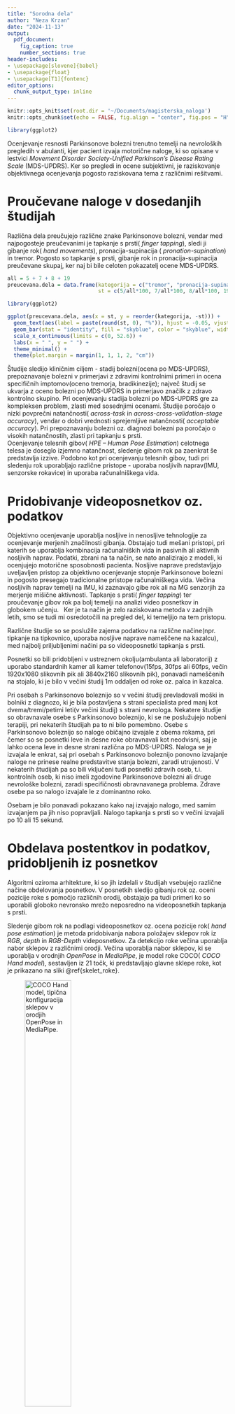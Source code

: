 ```yaml
---
title: "Sorodna dela"
author: "Neza Krzan"
date: "2024-11-13"
output:
  pdf_document:
    fig_caption: true
    number_sections: true
header-includes:
- \usepackage[slovene]{babel}
- \usepackage{float}
- \usepackage[T1]{fontenc}
editor_options: 
  chunk_output_type: inline
---
```


```r
knitr::opts_knit$set(root.dir = '~/Documents/magisterska_naloga')
knitr::opts_chunk$set(echo = FALSE, fig.align = "center", fig.pos = "H", message = FALSE, warning = FALSE, results = F, fig.height =3, fig.width = 6.5)

library(ggplot2)
```

Ocenjevanje resnosti Parkinsonove bolezni trenutno temelji na nevroloških pregledih v abulanti, kjer pacient izvaja motorične naloge, ki so opisane v lestvici _Movement Disorder Society-Unified Parkinson's Disease Rating Scale_ (MDS-UPDRS). Ker so pregledi in ocene subjektivni, je raziskovanje objektivnega ocenjevanja pogosto raziskovana tema z različnimi rešitvami.

# Proučevane naloge v dosedanjih študijah

Različna dela preučujejo različne znake Parkinsonove bolezni, vendar med najpogosteje preučevanimi je tapkanje s prsti( _finger tapping_), sledi ji gibanje rok( _hand movements_), pronacija-supinacija ( _pronation-supination_) in tremor. Pogosto so tapkanje s prsti, gibanje rok in pronacija-supinacija preučevane skupaj, ker naj bi bile celoten pokazatelj ocene MDS-UPDRS. 

```r
all = 5 + 7 + 8 + 19
preucevana.dela = data.frame(kategorija = c("tremor", "pronacija-supinacija", "gibanje rok", "tapkanje s prsti"),
                             st = c(5/all*100, 7/all*100, 8/all*100, 19/all*100))

library(ggplot2)

ggplot(preucevana.dela, aes(x = st, y = reorder(kategorija, -st))) +
  geom_text(aes(label = paste(round(st, 0), "%")), hjust = -0.05, vjust = 0.5, size = 3) + 
  geom_bar(stat = "identity", fill = "skyblue", color = "skyblue", width = 0.7) +
  scale_x_continuous(limits = c(0, 52.6)) +
  labs(x = " ", y = " ") +
  theme_minimal() +
  theme(plot.margin = margin(1, 1, 1, 2, "cm"))
```


Študije sledijo kliničnim ciljem - stadij bolezni(ocena po MDS-UPDRS), prepoznavanje bolezni v primerjavi z zdravimi kontrolnimi primeri in ocena specifičnih imptomov(oceno tremorja, bradikinezije); največ študij se ukvarja z oceno bolezni po MDS-UPDRS in primerjavo značilk z zdravo kontrolno skupino. Pri ocenjevanju stadija bolezni po MDS-UPDRS gre za kompleksen problem, zlasti med sosednjimi ocenami. Študije poročajo o nizki povprečni natančnosti( _across-task_ in _across-cross-validation-stage accuracy_), vendar o dobri vrednosti sprejemljive natančnosti( _acceptable accuracy_). Pri prepoznavanju bolezni oz. diagnozi bolezni pa poročajo o visokih natančnostih, zlasti pri tapkanju s prsti. \
Ocenjevanje telesnih gibov( _HPE – Human Pose Estimation_) celotnega telesa je doseglo izjemno natančnost, sledenje gibom rok pa zaenkrat še predstavlja izzive. Podobno kot pri ocenjevanju telesnih gibov, tudi pri sledenju rok uporabljajo različne pristope - uporaba nosljivih naprav(IMU, senzorske rokavice) in uporaba računalniškega vida.

# Pridobivanje videoposnetkov oz. podatkov

Objektivno ocenjevanje uporablja nosljive in nenosljive tehnologije za ocenjevanje merjenih značilnosti gibanja. Obstajajo tudi mešani pristopi, pri katerih se uporablja kombinacija računalniških vida in pasivnih ali aktivnih nosljivih naprav. Podatki, zbrani na ta način, se nato analizirajo z modeli, ki ocenjujejo motorične sposobnosti pacienta.  Nosljive naprave predstavljajo uveljavljen pristop za objektivno ocenjevanje stopnje Parkinsonove bolezni in pogosto presegajo tradicionalne pristope računalniškega vida. Večina nosljivih naprav temelji na IMU, ki zaznavajo gibe rok ali na MG senzorjih za merjenje mišične aktivnosti. Tapkanje s prsti( _finger tapping_) ter proučevanje gibov rok pa bolj temelji na analizi video posnetkov in globokem učenju. \ 
Ker je ta način je zelo raziskovana metoda v zadnjih letih, smo se tudi mi osredotočili na pregled del, ki temeljijo na tem pristopu.

Različne študije so se poslužile zajema podatkov na različne načine(npr. tipkanje na tipkovnico, uporaba nosljive naprave nameščene na kazalcu), med najbolj priljubljenimi načini pa so videoposnetki tapkanja s prsti. 

Posnetki so bili pridobljeni v ustreznem okolju(ambulanta ali laboratorij) z uporabo standardnih kamer ali kamer telefonov(15fps, 30fps ali 60fps, večin 1920x1080 slikovnih pik ali 3840x2160 slikovnih pik), ponavadi nameščenih na stojalo, ki je bilo v večini študij 1m oddaljen od roke oz. palca in kazalca.

Pri osebah s Parkinsonovo boleznijo so v večini študij prevladovali moški in bolniki z diagnozo, ki je bila postavljena s strani specialista pred manj kot dvema/tremi/petimi leti(v večini študij) s strani nevrologa. Nekatere študije so obravnavale osebe s Parkinsonovo boleznijo, ki se ne poslužujejo nobeni terapiji, pri nekaterih študijah pa to ni bilo pomembno. Osebe s Parkinsonovo boleznijo so naloge običajno izvajale z obema rokama, pri čemer so se posnetki leve in desne roke obravnavali kot neodvisni, saj je lahko ocena leve in desne strani različna po MDS-UPDRS. Naloga se je izvajala le enkrat, saj pri osebah s Parkinsonovo boleznijo ponovno izvajanje naloge ne prinese realne predstavitve stanja bolezni, zaradi utrujenosti. V nekaterih študijah pa so bili vključeni tudi posnetki zdravih oseb, t.i. kontrolnih oseb, ki niso imeli zgodovine Parkinsonove bolezni ali druge nevrološke bolezni, zaradi specifičnosti obravnavanega problema. Zdrave osebe pa so nalogo izvajale le z dominantno roko. 

Osebam je bilo ponavadi pokazano kako naj izvajajo nalogo, med samim izvajanjem pa jih niso popravljali. Nalogo tapkanja s prsti so v večini izvajali po 10 ali 15 sekund. 

# Obdelava postentkov in podatkov, pridobljenih iz posnetkov

Algoritmi oziroma arhitekture, ki so jih izdelali v študijah vsebujejo različne načine obdelovanja posnetkov. V posnetkih sledijo gibanju rok oz. oceni pozicije roke s pomočjo različnih orodij, obstajajo pa tudi primeri ko so uporabili globoko nevronsko mrežo neposredno na videoposnetkih tapkanja s prsti.

Sledenje gibom rok na podlagi videoposnetkov oz. ocena pozicije rok( _hand pose estimation_) je metoda pridobivanja nabora položajev sklepov rok iz _RGB_, _depth_ in _RGB-Depth_ videposnetkov. Za detekcijo roke večina uporablja nabor sklepov z različnimi orodji. Večina uporablja nabor sklepov, ki se uporablja v orodnjih _OpenPose_ in _MediaPipe_, je model roke COCO( _COCO Hand model_), sestavljen iz 21 točk, ki predstavljajo glavne sklepe roke, kot je prikazano na sliki \@ref{skelet_roke}.

![COCO Hand model, tipična konfiguracija sklepov v orodjih _OpenPose_ in _MediaPipe_.](slike/skelet_roke.png){width=50%}

Torej zazanavanje drže roke oziroma položaj sklepov je večina študij pridobila s pomočjo orodij _MediaPipe_, _OpenPose_, _DeepLabCut_ in _MMPose_, ki so v zadnjih letih najbolj uporabna. Za roko vrnejo skelet 21 točk iz katerih so potem računali različne značilke.

```r
orodja = data.frame(kategorija = c("MMPose", "DeepLabCut", "MediaPipe", "OpenPose", "druga(kombinirana) orodja"),
                             st = c(12, 20, 20, 24, 24))

ggplot(orodja, aes(x = st, y = reorder(kategorija, -st))) +
  geom_text(aes(label = paste(st, "%")), hjust = -0.05, vjust = 0.5, size = 3) + 
  geom_bar(stat = "identity", fill = "skyblue", color = "skyblue", width = 0.7) +
  scale_x_continuous(limits = c(0, 26.7)) +
  labs(x = " ", y = " ") +
  theme_minimal() +
  theme(plot.margin = margin(1, 1, 1, 2, "cm"))
```

Dogajalo se je tudi, da zgornja orodja niso zaznala vseh sličic videoposnetka in so podatki imeli mankajoče točke skeleta posameznih sličic. Nekateri so se problema lotili z linearno interpolacijo, ki so jo uporabili le v primeru, ko je orodje zaznalo prejšnjo in naslednjo sličico. Posnetke, kjer orodja niso zaznala več sličic, so odstranili iz podatkov. 

Identificirali so tudi posamična gibanja tapkanja s prsti - cikel tapkanja. Nekateri so se problema lotili z izračunom razdalje med palcem in kazalcem oz. kotne razdalje med palcem in kazalcem in na podlagi tega ter standardnih algoritmov določili vrh in dno amplitude oz. odpiranje in zapiranje prstov. Večina se jih je posluževalo izračuna evklidske razdalje med palcem in kazalcem, saj so bili koti občutljivi na nagib kamere - med kamero in roko bi moralo biti 90 stopinj. 

Orodja so v podatke vpeljela visokofrekvenčne šume, ki nastanejo zaradi prileganja skeleta orodja roki in tremorja oseb s Parkinsonovo boleznijo. Dobljene razdalje oz. kote so zato zgladili na različne načine.

Nekatere študije so se lotile tudi problema neravnovesja razredov - večina je bila uporabljen tehnika SMOTE( _Synthetic Minority Oversampling Technique_). S to tehniko so povečali manj zastopane razrede in zmanjšali prekomerno zastopane razrede v njihovih podatkih. 

Pred računanjem značilk so nekateri avtorji, predvsem tist, ki se niso posluževali ročnega računanja značilk, podatke normalizirali z uporabo povprečja in standardne deviacije podatkov(Z-score normalization).

# Značilke

Večina avtorjev je svoje modele gradila na ročno izračunanih značilkah( _manual features_) glede na smernice ocen po lestvici MDS-UPDRS. Ker pa nekateri niso dobro poznali problema in značilnosti Parkinsonove bolezni, ali pa so model, naučen na ročno izračunanik značilkah, želeli primerjati, so se izračuna značilk lotili z nevronskimi mrežami. Kot vhodni podatek so podali časovno zaporedje podatkov, model pa je iz njih izluščil značilke. 

## Ročno pridobljene značilke

Ročno računanje značilk je temeljilo na signalih, ki so predstavljali pospešek( _acceleration_), kotna hitrost( _angular velocity_), premik( _displacement_) in kot( _angle_) v časovni vrsti. 

Za izračun sprememb območja in hitrost tapkanja prstov so avtorji po večini izbrali dvodimenzionalne podatke o sklepih, kjer je posamezen sklep $J_i$, $i = 1, \dots, 21$(model roke COCO) je definiran kot $J_i = (x_i, y_i)$ oz. tridimenzionalne podatke o sklepih, torej posamezen sklep $J_i$, $i = 1, \dots, 21$(model roke COCO) je definiran kot $J_i = (x_i, y_i, z_i)$, s katerimi so računali evklidske razdalje med posameznimi sklepi v določenem časovnem okvirju, najpogosteje razdaljo med palcem in kazalcem. Evklidska razdalja med palcem in kazalcem v časovnem okvirju $t$ za dvodimenzionalne podatke je definirana kot

$$
D_t = d(J_4^t, J_8^t) = \sqrt{(x_4^t - x_8^t)^2 + (y_4^t - y_8^t)^2}
$$

oz. za trodimenzionalne podatke

$$
D_t = d(J_4^t, J_8^t) = \sqrt{(x_4^t - x_8^t)^2 + (y_4^t - y_8^t)^2 + (z_4^t - z_8^t)^2}.
$$

![Shematična označitev odvisnosti amplitude gibanj (A) od števila sličic (k).](slike/featursi.png){width=50%}

- Število gibanj, štetih po maksimalnih točkah
- Maksimalna točka med maksimalnimi točkami
- Maksimalna točka med minimalnimi točkami
- Minimalna točka med maksimalnimi točkami
- Minimalna točka med minimalnimi točkami
- Povprečno število maksimalnih točk
- Standardni odklon maksimalnih točk
- Povprečno število minimalnih točk
- Standardni odklon minimalnih točk
- število vrhov v časovnem intervalu, $F_p$

### Amplituda( _amplitude_) in hitrost( _velocity_)

Amplituda in hitrost sta dve najbolj običajni značilki, ki se analizirata za oceno Parkinsonove bolezni z uporabo tapkanja s prsti. V večini primerov sta definirani kot:

_Amplituda: razdalja med palcem in kazalcem._\
_Hitrost: razlika v amplitudi skozi čas._

Iz amplitude in hitrosti so bile pogosto izračunane naslednje značilke:

- Povprečna, maksimalna in minimalna hitrost odpiranja in zapiranja, 
- povprečna, maksimalna in minimalna amplituda odpiranja in zapiranja, standardni odklon amplitude odpiranja in zapiranja,
- povprečje in koeficient variacije amplitude gibanja,
- povprečje in koeficient variacije hitrosti gibanja (amplituda gibanja / trajanje gibanja),
- povprečje in koeficient variacije hitrosti gibanja pri odpiranju (amplituda gibanja / trajanje gibanja pri odpiranju), 
- povprečje in koeficient variacije hitrosti gibanja pri zapiranju (amplituda gibanja / trajanje gibanja pri zapiranju), 
- povprečje, koeficient variacije in razpon trajanja cikla, 
- hitrost gibanja (število pritiskov na čas) ter 
- upad amplitude (povprečna amplituda v prvi polovici poskusa v primerjavi s povprečno amplitudo v drugi polovici poskusa).
- prelomna točka amplitude( _breakpoint_), $F_{amp- bp}$
- prelomna točka hitrosti( _breakpoint_), $F_{vel- bp}$

**Definicija:** _Amplituda odpiranja_ je razlika med najvišjo in najnižjo točko v fazi odpiranja gibanja. Izračuna se po formuli

$$
Max_n-Min_n.
$$

**Definicija:** _Amplituda zapiranja_ je razlika med najvišjo in najnižjo točko v fazi zapiranja gibanja. Izračuna se po formuli

$$
Max_n-Min_{n+1}.
$$

**Definicija:** _Hitrost odpiranja_ je razlika med največjim in najmanjšim vrhom v fazi odpiranja gibanja, deljena z ustreznim časovnim intervalom. Izračuna se po formuli

$$
\frac{Max_n-Min_n}{kMax_n-kMin_n}.
$$


**Definicija:** _Hitrost zapiranja_ je razlika med največjim in najmanjšim vrhom v fazi zapiranja gibanja, deljena z ustreznim časovnim intervalom. Izračuna se po formuli

$$
\frac{Max_n-Min_{n+1}}{kMax_n-kMin_{n+1}}.
$$

_Povprečje amplitude_:
$$
F_{amp - mean} = \frac{\sum_{n=1}^{N}A_n}{N},
$$

kjer $p = [p_1, p_2, \dots, p_n, \dots, p_N]$ predstavlja vrhove, kjer je $p_n$ $n$-ti vrh, $A_n$ pa amplituda pripadajočega vrha $p_n$. 

_Varianca amplitude_:
$$
F_{amp - var}\frac{\sum_{n=1}^{N}(A_n - f_{mean})^2}{N}
$$

_Povprečna hitrost gibanja prsta_:
$$
F_{vel - mean} = \frac{\sum_{n=1}^{N-1}V_n}{N-1},
$$

kjer je $V_n = \frac{A_n + A_{n-1}}{\Delta t_n}$, $\Delta t_n = t_n - t_{n-1}$ časovni interval med $n-1$-tim in $n$-tim vrhom amplitude.

_Varianca hitrosti_:
$$
F_{vel - var} = \frac{\sum_{n=1}^{N-1}(V_n - s_{mean})^2}{N-1}.
$$


### Utrujenost oz. zastoj in oklevanje( _halt and hesitation_)
Utrujenost oz. zastoj in oklevanje sta lastnosti pri kateri imamo več različnih pristopov, uporabljenih za njeno oceno. Na primer:

- razlika med najvišjimi in najnižjimi vrednostmi amplitudnih vrhov,
- gradient amplitude glede na čas,
- razlika med številom tapkanj v dveh časovnih intervalih,
- koeficient variacije v hitrosti tapkanja,
- razlika med povprečno vrednostjo maksimalne amplitude tapkanja prstov v dveh časovnih intervalih,
- koeficient variacije v maksimalni amplitudi tapkanja prstov,
- pospešek tapkanja.

Zastoj je bil ponavadi opredeljen kot trenutek popolne ustavitve, oklevanje pa kot opazen upad hitrosti. Ta dva pojma so opredelili s pomočjo vrhov $p = [p_1, p_2, \dots, p_n, \dots, p_N]$, kjer so uporabili model prilagajanja krivulje množici $p$, z namenom ocene trenda vrhov. Predpostavljamo, da je $p_n$ vrh, ko je prišlo do zastoja in oklevanja, $\hat{p}_n$ pa predstavlja napovedani vrh na podlagi prilagojenega modela. Potem je značilka zastoja in oklevanja lahko definirana kot

$$
F_{hh} = \begin{cases}
1, \text{ če } \lvert \hat{p}_n - p_n \lvert \ge \theta \\
0, \text{ če } \lvert \hat{p}_n - p_n \lvert < \theta
\end{cases},
$$

kjer je prag( _threshold_) definiran kot $\theta = \alpha \cdot \frac{A_{n+1}+ A_{n-1}}{2}$, $\alpha$ je parameter, ki nadzoruje prag, ki ga zaznamo( _detection threshold_). 

### Frekvenca( _frequency_) oz. ritem( _rhythm_)

Uporabljata se oba pojma, ampak ne pomenita vedno isto. Izračun lahko temelji na na uporabi hitre Fourierove transformacije( _Fast Fourier Transform_), eden izmed pristopov je tudi uporaba lastnosti "prekrižna korelacija med normaliziranimi vrhovi"( _cross-correlation between the normalized peaks_) za oceno doslednosti in ritma pri tapkanju. 

**Definicija:** Frekvenca je enota, deljena s časovnim razponom enega gibanja. Izračunamo jo po formuli

$$
F_{freq} = \frac{1}{kMax_{n+1} - kMax_{n}}.
$$

Računali so:

- povprečna frekvenca, 
- standardni odklon frekvence. 

## Demografske značilke

Nekateri so v model vklučili tudi dva demografska dejavnika - spol in starost. To temelji na opažanju, da naj bi lahko starejši posamezniki kazali znake bradikinezije, povezane s staranjem, neodvisno od Parkinsonove bolezni, ter da lahko starost in spol vplivata na razvoj bolezni.

## Izbira značilk

Izračunane značilke so ponavadi standardizirali z uporabo metode _StandardScalar_, kar naj bi zagotvaljalo, da vse značilke enako prispevajo k modelu in da ne bi katera izmed značilk prevadovala pri učanju modela ali pa so bile značilke normalizirane s standardno normalno porazdelitvijo(povprečje 0 in standardni odklon 1).

V študijah, kjer so imeli več značilk, so iskali tudi optimalno množico značilk - značilke, ki so najpomemnejše pri klasifikaciji Parkinsonove bolezni. Iskanje optimalne množice značilk se je razlikovalo glede na glavo nalogo zo. cilj študije. Tisti, ki so imeli, poleg nabora podatkov oseb s Parkinsonovo boleznijo, še nabor podatkov zdravih(kontrolnih) oseb, so primerjali značilke, izračunane za obe skupini oseb. Značilke so bile pregledane s pomočjo statističnega testiranja, da se ocenijo porazdelitve v teh dveh skupinah oseb. Ker so značilke pokazale nenormalno porazdelitev s pomočjo Shapiro-Wilkovega testa, so lahko uporabljali Mann-Whitneyev U-test za neodvisne vzorce, za prepoznavanje značilk, ki so v obeh skupinah oseb porazdeljene različno. Uporabljali so značilke, ki so bile, glede na skupino oseb, porazdeljene različno. 

Za izbor množice optimalnih značilk so bili uporabljeni tudi različni algoritmi.\
Pri algoritmu _Speeded Up Robust Features_(SURF) so bile izbrane značilke s pozitivnim rezultatom, ker to pomeni, da je značilka stabilna, točna in potencialno uporabna za nadaljnje operacije.\
Algritem _Reursive Feature Elimination_(RFE) iterativno odstranjuje najmanj pomembne značilke na podlagi uspešnosti modela podpornih vekorjev(SVM), na koncu pa izbere množico, ki najbolje prispeva k nalogi klasifikacije.\
_SelectKBest_ razvršča značilke glede na njihov _k-score_, metriko, ki meri relevantnost in informativnost posamezne značilke glede na ciljno spremenljivko. Značlke, ki imajo najvišje _k-score_, so prednostno vključene v končni nabor značilk, medtem ko so manj informativne značilke izključene.\

Nekateri avtorji so po gradnji modelov na množici izbranih značilk ugotovili, da izključitev določenih značilk in s tem poslabšanje ravnovesja med značilkami povzorči poslabšanje modela, zato so se vselej odločili za gradnjo modela na celotnem naboru značilk. 

# Modeli

Osredotočili smo se na pregled del, kjer so izvajali klasifikacijsko napoved, binarno ali multiklasifikacijsko. Glavni cilj študij je torej bil implementirati model za napovedovanje ocen Parkinskonove bolezni po letstvici MDS-UPDRS. Avtorji so za gradnjo in vrednotenje modelov uporabljali knjižnico _scikit-learn_ za programski jezik Python, ki ponuja orodja za različne naloge strojnega učenja.

## Gradnja modelov

Večina je usposobilo en sam večrazredni klasifikacijski model, kar pomeni, da izhod modela predstavlja vse ocene po lestvici MDS-UPDRS. Nekateri pa so usposobili več binarnih klasifikatorjev. Nekateri delujejo na način, da prvi model razvršča podatke videoposnetkov z oceno 0 v primerjavi z ocenami 1,2 in 3; drugi model razvršča podatke videoposnetkov z ocenama 0 ali 1 v primerjavi z ocenami 2 ali 3; in tretji model razvršča podatke videoposnetkov z ocenami 0, 1 ali 2 v primerjavi z oceno 3. Uporabljen je bil tudi pristop, kjer je prvi model razvrščal zdrave(konotrolne) osebe od oseb s Parkinsonovo boleznijo in če je ta prvi model pokazal, da podatki videoposnetka pripadajo osebi s Parkinsonovo boleznijo, je drugi model razvrstil  ocene 1 proti ocenam 2 ali 3. In če je drugi model pokazal, oceno, višjo od 1, tretji model razvrsti ocene 2 proti ocenam 3.

Gradili so različne modele, med najbolj pogostimi pa so bili metoda podpornih vektorjev(SVM, _Support Vector Machine_) z različnimi jedri( _karnels_), ansambli, kot sto naključni gozdovi(RF, _Random Forest_) in XBoost ter običajni klasifikatorji, kot so odločitvena drevesa( _Decision Tree_), model $k$-najbližjih sosedov( _$k$-nearest neighbors_) in logistična regresija( _logistic regression_). V zadnjih letih pa se uporabljajo tudi globoke nevronske mreže( _deep neural networks_). \
Zaradi razlik v postopkih, podatkovnih zbirkah, nalogah klasifikacije in uporabljenih klasifikatorjih, ne moremo podati vpogleda, kateri način modeliranja je najboljši za klasifikacijo tapkanja s prsti po lestvici MDS-UPDRS, so pa nekateri avtorji v prvi fazi raziskovanja zgradili več modelov in potem, glede na rezultate, podrobno obravnavali le glavna dva ali tri.

```r
LR = 2
kNN = 4
SVM = 6
DT = 4
RF = 8
CNN = 4
XGBoost = 3
LightGBM = 1
GCN = 1
AdaBoost = 1
OF.DDNet = 1
FNN = 1
Drugo = LightGBM + GCN + AdaBoost + OF.DDNet  + FNN

all = LR + kNN + SVM + DT + RF + CNN + XGBoost

modeli = data.frame(kategorija = c("LR", "kNN", "SVM", "DT", "RF", "CNN", "XGBoost"),
                             st = c(LR, kNN, SVM, DT, RF, CNN, XGBoost))
modeli$st = round(modeli$st/all * 100, 1)

ggplot(modeli, aes(x = st, y = reorder(kategorija, -st))) +
  geom_text(aes(label = paste(st, "%")), hjust = -0.05, vjust = 0.5, size = 3) + 
  geom_bar(stat = "identity", fill = "skyblue", color = "skyblue", width = 0.7) +
  scale_x_continuous(limits = c(0, 29)) +
  labs(x = " ", y = " ") +
  theme_minimal() +
  theme(plot.margin = margin(1, 1, 1, 2, "cm"))
```

Pri izbiri hiperparametrov modelov so se posluževali različnih algoritmov, kot sta RandomizeSearchCV in GridSearchCV. Pri iskanju so uporabljali le podatke za učenje, da bi dodatno zagotovili robustnost naučenih klasifikatorjev oz. modelov. Podatki so torej bili razdeljeni na učne in testne, ponavadi v razmerju 70\%/30\% ali  80\%/20\%, modeli pa usposobljeni z uporabo $k$-kratne navzkrižne validacije( _$k$ - Cross Validation_), v večini primerov $k$ = 5, nekje celo $k$ = 10, pri čemer so uporabljeni le podatki iz učne množice podatkov.

## Vrednotenje modelov

Za vrednotenje modelov so standardno uporabljali štiri različne metrike, točnost( _accuracy_), natančnost( _precision_), priklic( _recall_) in F1, ki temeljijo tabela napačnih klasifikacij ( _confusion matrix_). Pogosto je bila primerjava modelov narejena tudi na podlagi ploščine pod krivuljo(AUC, _Area Under Curve_). 


## Rezultati

V spodnjih tabelah so prikazane študije, njihovi avtorji, ter glavne značilnosti študije - uporabljeni podatki, cilj študije, preučevan dejavnik Parkinsonove bolezni in uporabljeni modeli strojnega učenja.

```r
avtorji = c("D. L. Guarín, J. K. Wong, N. R. McFarland, A.Ramirez-Zamora", 
            "A. Moshkova, A. Samorodov, N. Voinova, A. Volkov, E. Ivanova, E. Fedotova",
            "Z. LI, I. Kang, M: Cai, X: Liu, Y. Wang, J. Yang",
            "G. Amprimo, I. Rechichi, C. Ferraris, G. Olmo", 
            "S. Srinivasan , P. Ramadass, S. K. Mathivanan, K. P.Selvam, B. D. Shivahare, M. A. Shah",
            "J. Yanga, S. Williams, D. C. Hogg, J. E. Alty, S. D. Relton",
            "G. Morinan, Y. Dushin, G. Sarapata, S. Rupprechter, Y. Peng, C. Girges, M. Salazar, C. Milabo, K. Sibley, T. Foltynie, I. Cociasu, L. Ricciardi, F. Baig, F. Morgante, L. A. Leyland, R. S. Weil, R. Gilron, J. O’Keeffe",
            "G. Vignouda, C. Desjardinsc, Q. Salardainec, M. Monginc, B. Garcinc, L. Venancea, B. Degos",
            "T. Yu, K. W. Park, M. J. McKeown, Z. J. Wang",
            "Z. Guo, W. Zeng, T. Yu, Y. Xu, Y. Xiao, Z. Cao, X. Cao",
            "G. Sarapata , Y. Dushin , G. Morinan , J. Ong , S. Budhdeo, B. Kainz, J. O’Keeffe",
            "M. S. Islam, W. Rahman, A. Abdelkader, S. Lee, P. T. Yang, J. L. Purks, J. L. Adams, R. B. Schneider, E. R. Dorsey, E. Hoque",
            "H. Li, X. Shao, C. Zhangc, X. Qian",
            "M. Lu,  Q. Zhao, K. L. Poston, E. V. Sullivan, A. Pfefferbaum, M. Shahid, M. Katz, L. M. Kouhsari, K. Schulman, A. Milstein, J. C. Niebles, V. W. Henderson")

leto = c(2024, " ", 2022, 2023, 2024, 2024, 2023, 2022, 2023, 2022, 2023, 2023, 2021, 2021)

podatki = c("180 videoposnetkov(44 ZO, 123 PB)", 
            "32 videoposnetkov(16 ZO, 16 PB)",
            "252 videoposnetkov",
            "95 videoposnetkov(60 ZO, 35 PB)",
            "195 glasovnih posnetkov(48 ZO, 147 PB)",
            "152 videoposnetkov(37 ZO, 40 PB)",
            "1156 videoposnetkov(528 ZO, 628 PB)", 
            "272 videoposnetkov",
            "75 videoposnetkov(10 ZO, 65 PB)",
            "112 videoposnetkov(11 ZO, 48 PB)",
            "7310 videoposnetkov",
            "250 videoposnetkov(78 ZO, 172 PB)",
            "744 videoposnetkov",
            "68 Videoposnetkov")

cilj.studije = c("Ocene po MDS-UPDRS, večrazredna klasifikacija, več binarnih klasifikatorjev za ocene MDS-UPDRS, Razlikovanje značilk glede na ZO in PB",
                 "Binarna klasifikacija(ima PB ali nima)",
                 "Ocene po MDS-UPDRS, večrazredna klasifikacija",
                 "Ocene po MDS-UPDRS, večrazredna klasifikacija, razlikovanje značilk glede na ZO in PB",
                 "Binarna klasifikacija(ima PB ali nima)", 
                 "Binarna klasifikacija(ima PB ali nima), razlikovanje značilk glede na ZO in PB",
                 "Ocene po MDS-UPDRS, večrazredna klasifikacija, več binarnih klasifikatorjev za ocene MDS - UPDRS", 
                 "Ocene po MDS - UPDRS, večrazredna klasifikacija", 
                 "Ocene po MDS-UPDRS, večrazredna klasifikacija", 
                 "Ocene po MDS-UPDRS, večrazredna klasifikacija", 
                 "Ocene po MDS-UPDRS, večrazredna klasifikacija",
                 "Ocene po MDS-UPDRS, večrazredna klasifikacija", 
                 "Ocene po MDS-UPDRS, večrazredna klasifikacija",
                 "Ocene po MDS-UPDRS, večrazredna klasifikacija")

dejavnik = c("FT", 
             "FT, PS, D", 
             "FT", 
             "FT", 
             "značilnosti glasu",
             "FT",
             "FT, PS, D, TT, MN",
             "FT, MH",
             "FT",
             "FT",
             "FT, PS, D, TT, MN, vstajanje s stola",
             "FT",
             "FT",
             "FT")

orodje = c("MediaPipe",
           "LM sensor, Microsoft Kinect sensor, Polhemus Patriot Electromagnetic tracking sensors",
           "MediaPipe, FCN",
           "Azure Kinect, MediaPipe",
           " ",
           "videoposnetki razdelejni na 1s izrezke",
           " ",
           "DeepLabCut",
           "MediaPipe",
           "A2J",
           "OpenPose",
           "MediaPipe",
           "OpenPose",
           "OpenPose")
modeli = c("LR", 
           "kNN, SVM, DT, RF",
           "CNN",
           "kNN, SVM, RF, XGBoost",
           "kNN, FNN, SVM, RF, DT",
           "CNN",
           "RF",
           "LR, DT",
           "DT, SVM, RF",
           "SVM, kNN, RF, XGBoost",
           "RF, CNN, GCN",
           "SVR, RF, AdaBoost, XBoost, LightGBM",
           "CNN",
           "OF - DDNet")
data.frame(avtorji, leto, podatki, cilj.studije, dejavnik, orodje, modeli)
```




<!--
## Orodja

V zadnjih letih so najbolj uporabna orodja _OpenPose_, _DeepLabCut_, _MediaPipe_ in _MMPose_.

### OpenPose

OpenPose je orodje za sledenje človeške drže in gibanja na podlagi slik ali videoposnetkov. Omogoča prepoznavanje ter sledenje različnih ključnih točk na telesu, kot so sklepi, obrazne poteze, roke in stopala. Uporablja računalniški vid in nevronske mreže za analizo vizualnih podatkov ter generira koordinate teh ključnih točk v prostoru.

Večina se uporablja osnovna 2D predstavitev drže iz OpenPose za regresijo MDS-UPDRS ocen s strojnim učenjem ali globokim učenjem ter za primerjavo značilk pri Parkinsonovih bolnikih in zdravih kontrolnih osebah s pomočjo statističnega testiranja. V eni izmed študij so validirali tudi izpeljane značilke s standardnimi pristopi, tj. IMU in prišli do korelacije med meritvami OpenPose in IMU, medtem ko v drugi preverjajo zgolj skladnost med ocenami modelov in subjektivnimi ocenami nevrologov. Rezultati študij kažejo na dobro skladnost.

### DeepLabCut

DeepLabCut je oorodje za sledenje gibanju z uporabo globokega učenja, ki je posebej zasnovan za natančno sledenje ključnih točk telesa ali specifičnih delov telesa na slikah in videoposnetkih. Z uporabo Transfer Learning je mogoče prilagoditi vnaprej usposobljene konvolucijske nevronske mreže (CNN) za ocenjevanje drže z uporabo ročno označenih podmnožic slikovnih okvirjev iz video posnetkov. Na primer, pri sledenju rok lahko označimo celoten COCO skeletni model roke ali le njegov del in jih preučimo. Njegova natančnost je odvisa od omejene podmnožice označenih podatkov za usposabljanje in kakovost označenih podatkov.

V večini študij je uporabljeno preprosto 2D sledenje RGB videoposnetkov za regresijo MDS-UPDRS ocen, nekateri tudi oceno bradikinezije.

### MediaPipe
MediaPipe je orodje, ki uporabljajo napredne tehnike računalniškega vida in strojnega učenja. Vsebuje modul, imenovan Google MediaPipe Hand (GMH) [88], ki temelji na pristopu globokega učenja za sledenje rokam. 

Uporablja se za različne namene, vključno z regresijo MDS-UPDRS ocen, prepoznavanjem Parkinsonove bolezni ter oceno tremorja v mirovanju. Večina del ga izkorišča za 2D sledenje, nekateri za 3D ter RGB/RGB-Depth.

### MMPose
MMPose je odprtokodna knjižnica za prepoznavanje in sledenje telesni drži. Zasnovana je za naloge sledenja telesu( _pose estimation_) in analize gibanja, ki vključujejo prepoznavanje ključnih točk na telesu, obrazu, rokah in stopalih iz slik ali videoposnetkov.

Večina ga uporabljajo s kombiniranjem različnih arhitektur - 2D in 3D sledenje na RGB videoposnetkih, preprosto konvolucijsko mrežo. Uporablja se tako za regresijo MDS-UPDRS ocen kot tudi za oceno bradikinezije.
-->



























<!--
Del v drugi skupini (3 študije) uporablja ročno izdelano ekstrakcijo lastnosti in plitvo učenje za izvajanje prepoznavanja Parkinsonove bolezni [78,125,134]. Ta uporaba običajno služi kot preliminarna preiskava, preden se lotijo globlje analize patoloških subjektov.

Tretja skupina (7 del) se večinoma osredotoča na oceno tresenja [131,133,143], bradikinezije [113,124,144] ali obojega [115]. Ta cilj je v teh študijah dosežen bodisi z raziskovanjem korelacije med ustreznimi ročno izdelanimi lastnostmi, izvlečenimi iz podatkov o sledenju, in kliničnimi rezultati [113,115,124,133], bodisi z raziskovanjem, kako so te lastnosti delovale pri avtomatskem prepoznavanju simptomov [131,143,144].

Skupina Drugo vsebuje eno samo delo [126], ki je poskušalo avtomatsko oceniti vrsto gibov rok, ki jih opravljajo pacienti s Parkinsonovo boleznijo med operacijo globoke možganske stimulacije (DBS).

najprej pridobijo ročno izdelane lastnosti iz podatkov o sledenju rok in nato te vnesejo v plitve [78,79,81,105,112,118,125,146,147] ali globoke [132,141] modele, do rešitev, ki neposredno (ali po minimalni predobdelavi) uporabijo podatke o sledenju kot vhod v regresijske globoke učne mreže [116,117,142].
-->






